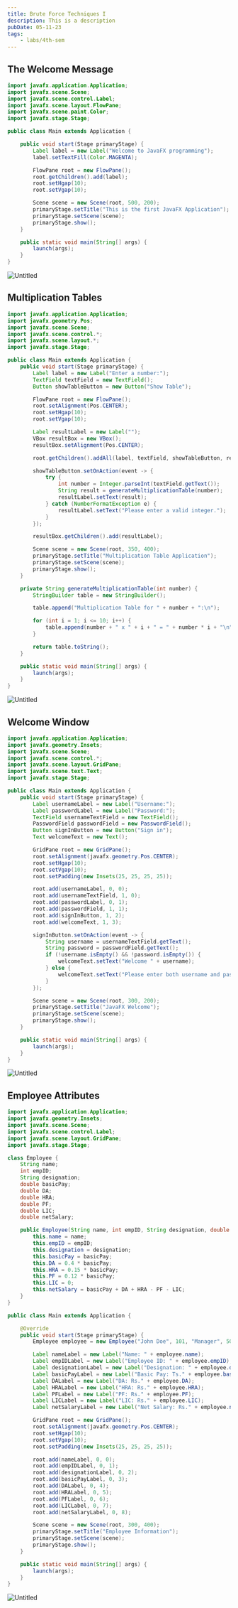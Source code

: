 ```yaml
---
title: Brute Force Techniques I
description: This is a description
pubDate: 05-11-23
tags:
	- labs/4th-sem
---
```


## The Welcome Message

```java
import javafx.application.Application;
import javafx.scene.Scene;
import javafx.scene.control.Label;
import javafx.scene.layout.FlowPane;
import javafx.scene.paint.Color;
import javafx.stage.Stage;

public class Main extends Application {

    public void start(Stage primaryStage) {
        Label label = new Label("Welcome to JavaFX programming");
        label.setTextFill(Color.MAGENTA);

        FlowPane root = new FlowPane();
        root.getChildren().add(label);
        root.setHgap(10);
        root.setVgap(10);

        Scene scene = new Scene(root, 500, 200);
        primaryStage.setTitle("This is the first JavaFX Application");
        primaryStage.setScene(scene);
        primaryStage.show();
    }

    public static void main(String[] args) {
        launch(args);
    }
}
```

![Untitled](https://prod-files-secure.s3.us-west-2.amazonaws.com/da3a4f3a-a694-4c1d-bcb4-b25d50a7db8e/60e2da0c-5f89-4ef1-a1e4-d5f7b2d290c4/Untitled.png)

## Multiplication Tables

```java
import javafx.application.Application;
import javafx.geometry.Pos;
import javafx.scene.Scene;
import javafx.scene.control.*;
import javafx.scene.layout.*;
import javafx.stage.Stage;

public class Main extends Application {
    public void start(Stage primaryStage) {
        Label label = new Label("Enter a number:");
        TextField textField = new TextField();
        Button showTableButton = new Button("Show Table");

        FlowPane root = new FlowPane();
        root.setAlignment(Pos.CENTER);
        root.setHgap(10);
        root.setVgap(10);

        Label resultLabel = new Label("");
        VBox resultBox = new VBox();
        resultBox.setAlignment(Pos.CENTER);

        root.getChildren().addAll(label, textField, showTableButton, resultBox);

        showTableButton.setOnAction(event -> {
            try {
                int number = Integer.parseInt(textField.getText());
                String result = generateMultiplicationTable(number);
                resultLabel.setText(result);
            } catch (NumberFormatException e) {
                resultLabel.setText("Please enter a valid integer.");
            }
        });

        resultBox.getChildren().add(resultLabel);

        Scene scene = new Scene(root, 350, 400);
        primaryStage.setTitle("Multiplication Table Application");
        primaryStage.setScene(scene);
        primaryStage.show();
    }

    private String generateMultiplicationTable(int number) {
        StringBuilder table = new StringBuilder();

        table.append("Multiplication Table for " + number + ":\n");

        for (int i = 1; i <= 10; i++) {
            table.append(number + " x " + i + " = " + number * i + "\n");
        }

        return table.toString();
    }

    public static void main(String[] args) {
        launch(args);
    }
}
```

![Untitled](https://prod-files-secure.s3.us-west-2.amazonaws.com/da3a4f3a-a694-4c1d-bcb4-b25d50a7db8e/6fd20de5-0f6f-4872-9cdc-eee393e8b6a0/Untitled.png)

## Welcome Window

```java
import javafx.application.Application;
import javafx.geometry.Insets;
import javafx.scene.Scene;
import javafx.scene.control.*;
import javafx.scene.layout.GridPane;
import javafx.scene.text.Text;
import javafx.stage.Stage;

public class Main extends Application {
    public void start(Stage primaryStage) {
        Label usernameLabel = new Label("Username:");
        Label passwordLabel = new Label("Password:");
        TextField usernameTextField = new TextField();
        PasswordField passwordField = new PasswordField();
        Button signInButton = new Button("Sign in");
        Text welcomeText = new Text();

        GridPane root = new GridPane();
        root.setAlignment(javafx.geometry.Pos.CENTER);
        root.setHgap(10);
        root.setVgap(10);
        root.setPadding(new Insets(25, 25, 25, 25));

        root.add(usernameLabel, 0, 0);
        root.add(usernameTextField, 1, 0);
        root.add(passwordLabel, 0, 1);
        root.add(passwordField, 1, 1);
        root.add(signInButton, 1, 2);
        root.add(welcomeText, 1, 3);

        signInButton.setOnAction(event -> {
            String username = usernameTextField.getText();
            String password = passwordField.getText();
            if (!username.isEmpty() && !password.isEmpty()) {
                welcomeText.setText("Welcome " + username);
            } else {
                welcomeText.setText("Please enter both username and password.");
            }
        });

        Scene scene = new Scene(root, 300, 200);
        primaryStage.setTitle("JavaFX Welcome");
        primaryStage.setScene(scene);
        primaryStage.show();
    }

    public static void main(String[] args) {
        launch(args);
    }
}
```

![Untitled](https://prod-files-secure.s3.us-west-2.amazonaws.com/da3a4f3a-a694-4c1d-bcb4-b25d50a7db8e/e54a7b87-721c-4841-b489-ad700b9097b3/Untitled.png)

## Employee Attributes

```java
import javafx.application.Application;
import javafx.geometry.Insets;
import javafx.scene.Scene;
import javafx.scene.control.Label;
import javafx.scene.layout.GridPane;
import javafx.stage.Stage;

class Employee {
    String name;
    int empID;
    String designation;
    double basicPay;
    double DA;
    double HRA;
    double PF;
    double LIC;
    double netSalary;

    public Employee(String name, int empID, String designation, double basicPay) {
        this.name = name;
        this.empID = empID;
        this.designation = designation;
        this.basicPay = basicPay;
        this.DA = 0.4 * basicPay;
        this.HRA = 0.15 * basicPay;
        this.PF = 0.12 * basicPay;
        this.LIC = 0;
        this.netSalary = basicPay + DA + HRA - PF - LIC;
    }
}

public class Main extends Application {

    @Override
    public void start(Stage primaryStage) {
        Employee employee = new Employee("John Doe", 101, "Manager", 50000.0);

        Label nameLabel = new Label("Name: " + employee.name);
        Label empIDLabel = new Label("Employee ID: " + employee.empID);
        Label designationLabel = new Label("Designation: " + employee.designation);
        Label basicPayLabel = new Label("Basic Pay: Ts." + employee.basicPay);
        Label DALabel = new Label("DA: Rs." + employee.DA);
        Label HRALabel = new Label("HRA: Rs." + employee.HRA);
        Label PFLabel = new Label("PF: Rs." + employee.PF);
        Label LICLabel = new Label("LIC: Rs." + employee.LIC);
        Label netSalaryLabel = new Label("Net Salary: Rs." + employee.netSalary);

        GridPane root = new GridPane();
        root.setAlignment(javafx.geometry.Pos.CENTER);
        root.setHgap(10);
        root.setVgap(10);
        root.setPadding(new Insets(25, 25, 25, 25));

        root.add(nameLabel, 0, 0);
        root.add(empIDLabel, 0, 1);
        root.add(designationLabel, 0, 2);
        root.add(basicPayLabel, 0, 3);
        root.add(DALabel, 0, 4);
        root.add(HRALabel, 0, 5);
        root.add(PFLabel, 0, 6);
        root.add(LICLabel, 0, 7);
        root.add(netSalaryLabel, 0, 8);

        Scene scene = new Scene(root, 300, 400);
        primaryStage.setTitle("Employee Information");
        primaryStage.setScene(scene);
        primaryStage.show();
    }

    public static void main(String[] args) {
        launch(args);
    }
}
```

![Untitled](https://prod-files-secure.s3.us-west-2.amazonaws.com/da3a4f3a-a694-4c1d-bcb4-b25d50a7db8e/e739c2be-f870-456a-aee0-4350a6fad0fd/Untitled.png)
